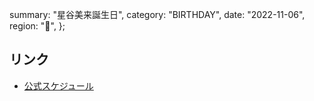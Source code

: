   summary: "星谷美来誕生日",
  category: "BIRTHDAY",
  date: "2022-11-06",
  region: "🎂",
};

## リンク

- [公式スケジュール](https://takanenonadeshiko.jp/?p=278)
